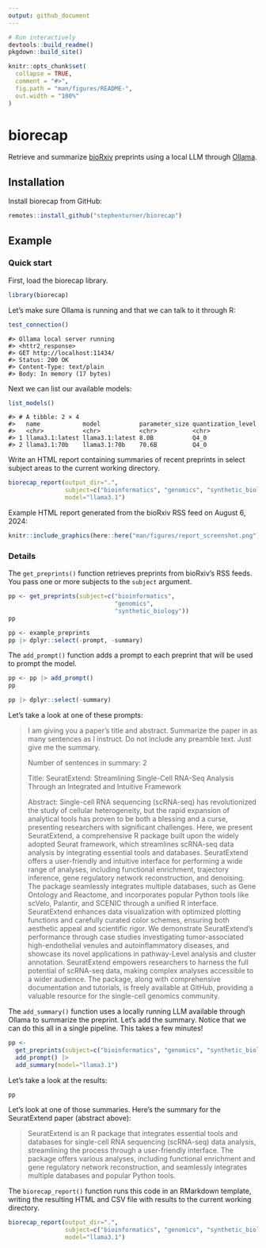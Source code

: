 ```yaml
---
output: github_document
---
```


<!-- README.md is generated from README.Rmd. Please edit that file -->

```r
# Run interactively
devtools::build_readme()
pkgdown::build_site()
```


```r
knitr::opts_chunk$set(
  collapse = TRUE,
  comment = "#>",
  fig.path = "man/figures/README-",
  out.width = "100%"
)
```

# biorecap

<!-- badges: start -->
<!-- badges: end -->

Retrieve and summarize [bioRxiv](https://www.biorxiv.org/) preprints using a local LLM through [Ollama](https://ollama.com/). 

## Installation

Install biorecap from GitHub:

``` r
remotes::install_github("stephenturner/biorecap")
```

## Example

### Quick start

First, load the biorecap library.

```r
library(biorecap)
```

Let's make sure Ollama is running and that we can talk to it through R:

```r
test_connection()
```

```
#> Ollama local server running
#> <httr2_response>
#> GET http://localhost:11434/
#> Status: 200 OK
#> Content-Type: text/plain
#> Body: In memory (17 bytes)
```

Next we can list our available models:

```r
list_models()
```

```
#> # A tibble: 2 × 4
#>   name            model           parameter_size quantization_level
#>   <chr>           <chr>           <chr>          <chr>             
#> 1 llama3.1:latest llama3.1:latest 8.0B           Q4_0              
#> 2 llama3.1:70b    llama3.1:70b    70.6B          Q4_0
```

Write an HTML report containing summaries of recent preprints in select subject areas to the current working directory.

```r
biorecap_report(output_dir=".", 
                subject=c("bioinformatics", "genomics", "synthetic_biology"), 
                model="llama3.1")
```

Example HTML report generated from the bioRxiv RSS feed on August 6, 2024:

```r
knitr::include_graphics(here::here("man/figures/report_screenshot.png"))
```


### Details

The `get_preprints()` function retrieves preprints from bioRxiv's RSS feeds. You pass one or more subjects to the `subject` argument. 

```r
pp <- get_preprints(subject=c("bioinformatics", 
                              "genomics", 
                              "synthetic_biology"))
pp
```

```r
pp <- example_preprints
pp |> dplyr::select(-prompt, -summary)
```

The `add_prompt()` function adds a prompt to each preprint that will be used to prompt the model.

```r
pp <- pp |> add_prompt()
pp
```

```r
pp |> dplyr::select(-summary)
```

Let's take a look at one of these prompts:

> I am giving you a paper’s title and abstract. Summarize the paper in as many sentences as I instruct. Do not include any preamble text. Just give me the summary. 
> 
> Number of sentences in summary: 2 
> 
> Title: SeuratExtend: Streamlining Single-Cell RNA-Seq Analysis Through an Integrated and Intuitive Framework 
> 
> Abstract: Single-cell RNA sequencing (scRNA-seq) has revolutionized the study of cellular heterogeneity, but the rapid expansion of analytical tools has proven to be both a blessing and a curse, presenting researchers with significant challenges. Here, we present SeuratExtend, a comprehensive R package built upon the widely adopted Seurat framework, which streamlines scRNA-seq data analysis by integrating essential tools and databases. SeuratExtend offers a user-friendly and intuitive interface for performing a wide range of analyses, including functional enrichment, trajectory inference, gene regulatory network reconstruction, and denoising. The package seamlessly integrates multiple databases, such as Gene Ontology and Reactome, and incorporates popular Python tools like scVelo, Palantir, and SCENIC through a unified R interface. SeuratExtend enhances data visualization with optimized plotting functions and carefully curated color schemes, ensuring both aesthetic appeal and scientific rigor. We demonstrate SeuratExtend’s performance through case studies investigating tumor-associated high-endothelial venules and autoinflammatory diseases, and showcase its novel applications in pathway-Level analysis and cluster annotation. SeuratExtend empowers researchers to harness the full potential of scRNA-seq data, making complex analyses accessible to a wider audience. The package, along with comprehensive documentation and tutorials, is freely available at GitHub, providing a valuable resource for the single-cell genomics community.

The `add_summary()` function uses a locally running LLM available through Ollama to summarize the preprint. Let's add the summary. Notice that we can do this all in a single pipeline. This takes a few minutes!

```r
pp <- 
  get_preprints(subject=c("bioinformatics", "genomics", "synthetic_biology")) |> 
  add_prompt() |> 
  add_summary(model="llama3.1")
```

Let's take a look at the results:

```r
pp
```

Let's look at one of those summaries. Here's the summary for the SeuratExtend paper (abstract above):

> SeuratExtend is an R package that integrates essential tools and databases for single-cell RNA sequencing (scRNA-seq) data analysis, streamlining the process through a user-friendly interface. The package offers various analyses, including functional enrichment and gene regulatory network reconstruction, and seamlessly integrates multiple databases and popular Python tools.

The `biorecap_report()` function runs this code in an RMarkdown template, writing the resulting HTML and CSV file with results to the current working directory.

```r
biorecap_report(output_dir=".", 
                subject=c("bioinformatics", "genomics", "synthetic_biology"), 
                model="llama3.1")
```
